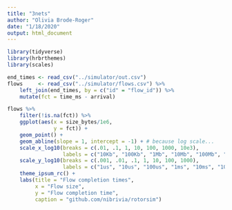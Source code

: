 ```yaml
---
title: "3nets"
author: "Olivia Brode-Roger"
date: "1/18/2020"
output: html_document
---
```


```r
library(tidyverse)
library(hrbrthemes)
library(scales)
```

```r
end_times <- read_csv("../simulator/out.csv")
flows     <- read_csv("../simulator/flows.csv") %>%
    left_join(end_times, by = c("id" = "flow_id")) %>% 
    mutate(fct = time_ms - arrival)

flows %>%
    filter(!is.na(fct)) %>% 
    ggplot(aes(x = size_bytes/1e6,
               y = fct)) +
    geom_point() +
    geom_abline(slope = 1, intercept = -1) + # because log scale...
    scale_x_log10(breaks = c(.01, .1, 1, 10, 100, 1000, 10e3),
                  labels = c("10Kb", "100Kb", "1Mb", "10Mb", "100Mb", "1Gb", "10Gb")) +
    scale_y_log10(breaks = c(.001, .01, .1, 1, 10, 100, 1000),
                  labels = c("1us", "10us", "100us", "1ms", "10ms", "100ms", "1s")) +
    theme_ipsum_rc() +
    labs(title = "Flow completion times",
         x = "Flow size",
         y = "Flow completion time",
         caption = "github.com/nibrivia/rotorsim")
```

